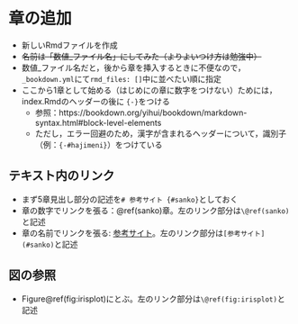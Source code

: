 # 章の追加 {#intro}

* 新しいRmdファイルを作成
* ~~名前は「数値_ファイル名」にしてみた（よりよいつけ方は勉強中）~~
* 数値_ファイル名だと，後から章を挿入するときに不便なので，`_bookdown.yml`にて`rmd_files: []`中に並べたい順に指定
* ここから1章として始める（はじめにの章に数字をつけない）ためには，index.Rmdのヘッダーの後に `{-}`をつける
  - 参照：https://bookdown.org/yihui/bookdown/markdown-syntax.html#block-level-elements
  - ただし，エラー回避のため，漢字が含まれるヘッダーについて，識別子（例：`{-#hajimeni}`）をつけている

## テキスト内のリンク {#intro_link}

* まず5章見出し部分の記述を`# 参考サイト {#sanko}`としておく
* 章の数字でリンクを張る：\@ref(sanko)章。左のリンク部分は`\@ref(sanko)`と記述
* 章の名前でリンクを張る:
[参考サイト](#sanko)。左のリンク部分は`[参考サイト](#sanko)`と記述


## 図の参照 {#intro_sansho}

* Figure\@ref(fig:irisplot)にとぶ。左のリンク部分は`\@ref(fig:irisplot)`と記述


